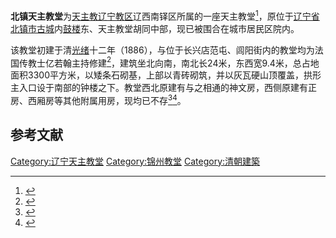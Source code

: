 {{文物保护单位
| 级别 = 省级
| 省名 = 辽宁省
| 图片 = [[File:Beizhen_Catholic_Church_2010-11.jpg|220px]]<br><small>北镇市天主教堂东南面，2010年冬</small>
| 名称 = 北镇天主教堂
| 编号 = 9-153
| 分类 = 近现代重要史迹及代表性建筑
| 时代 = 1886年
| 所在 = [[锦州市|锦州市]][[北镇市|北镇市]]
| 登录 = 2014年10月
}}
'''北镇天主教堂'''为[[天主教辽宁教区|天主教辽宁教区]]辽西南铎区所属的一座天主教堂<ref>{{cite web|url=http://www.lncatholic.org/jianjie.asp|title=《天主教辽宁教区历史沿革及现状》|accessdate=2011-06-29|work=|publisher=天主教辽宁教区网|deadurl=yes|archiveurl=https://web.archive.org/web/20100128002408/http://www.lncatholic.org/jianjie.asp|archivedate=2010-01-28}}</ref>，原位于[[辽宁省|辽宁省]][[北镇市|北镇市]][[广宁城|古城]]内[[北镇鼓楼|鼓楼]]东、天主教堂胡同中部，现已被围合在城市居民区院内。

该教堂初建于清[[光绪|光绪]]十二年（1886），与位于长兴店范屯、闾阳街内的教堂均为法国传教士亿若翰主持修建<ref>{{cite book |author=北镇满族地方志编纂委员会|title=《北镇县志》|year=1996|publisher=辽宁民族出版社 |location=沈阳|isbn=7805276811}}</ref>，建筑坐北向南，南北长24米，东西宽9.4米，总占地面积3300平方米，以矮条石砌基，上部以青砖砌筑，并以灰瓦硬山顶覆盖，拱形主入口设于南部的钟楼之下。教堂西北原建有与之相通的神文房，西侧原建有正房、西厢房等其他附属用房，现均已不存<ref>{{cite book |author=赵杰、周洪山|title=《北宁市文物志》|year=1990|publisher=辽宁人民出版社 |location=沈阳|isbn=7205016061}}</ref><ref>{{cite web|url=http://www.bzxcw.gov.cn/zjbz/jqjj/2011-02-14/632.html|title=《〔北镇医巫闾山周边景区景点（十六）〕天主教堂》|accessdate=2011-06-29|work=北镇市文化广电旅游局|publisher=北镇宣传网}}{{dead link|date=2017年11月 |bot=InternetArchiveBot |fix-attempted=yes }}</ref>。

==参考文献==
{{reflist|2}}

[[Category:辽宁天主教堂|Category:辽宁天主教堂]]
[[Category:锦州教堂|Category:锦州教堂]]
[[Category:清朝建築|Category:清朝建築]]